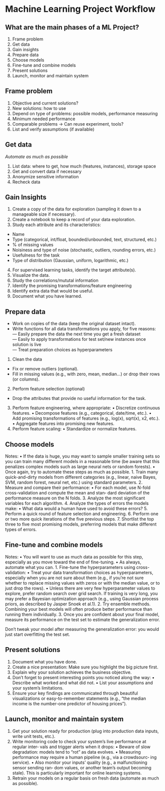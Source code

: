 # Machine Learning Project Workflow {#sec-ml-project}

::: {.callout-note collapse="true"}
## What are the main phases of a ML Project?

1. Frame problem
2. Get data
3. Gain insights
4. Prepare data
5. Choose models
6. Fine-tune and combine models
7. Present solutions
8. Launch, monitor and maintain system
:::


## Frame problem

1. Objective and current solutions?
2. New solutions: how to use
3. Depend on type of problems: possible models, performance measuring
4. Minimum needed performance
5. Comparable problems -> Can reuse experiment, tools?
6. List and verify assumptions (if available)


## Get data

*Automate as much as possible*\

1. List data: where to get, how much (features, instances), storage space
2. Get and convert data if necessary
3. Anonymize sensitive information
4. Recheck data


## Gain Insights

1. Create a copy of the data for exploration (sampling it down to a manageable size if necessary).
2. Create a notebook to keep a record of your data exploration. 
3. Study each attribute and its characteristics:

- Name
- Type (categorical, int/float, bounded/unbounded, text, structured, etc.) 
- % of missing values
- Noisiness and type of noise (stochastic, outliers, rounding errors, etc.)
- Usefulness for the task
- Type of distribution (Gaussian, uniform, logarithmic, etc.)

4. For supervised learning tasks, identify the target attribute(s). 
5. Visualize the data.
6. Study the correlations/mututal information
7. Identify the promising transformations/feature engineering
8. Identify extra data that would be useful. 
9. Document what you have learned.


## Prepare data

::: {.callout-note}
- Work on copies of the data (keep the original dataset intact).
- Write functions for all data transformations you apply, for five reasons:\
    — Easily prepare the data the next time you get a fresh dataset\
    — Easily to apply transformations for test set/new instances once solution is live\
    — Treat preparation choices as hyperparameters
:::

1. Clean the data

- Fix or remove outliers (optional).
- Fill in missing values (e.g., with zero, mean, median...) or drop their rows (or columns).

2. Perform feature selection (optional)
- Drop the attributes that provide no useful information for the task.
3. Perform feature engineering, where appropriate:
• Discretize continuous features.
• Decompose features (e.g., categorical, date/time, etc.).
• Add promising transformations of features (e.g., log(x), sqrt(x), x2, etc.).
• Aggregate features into promising new features.
4. Perform feature scaling:
• Standardize or normalize features.


## Choose models

Notes:
• If the data is huge, you may want to sample smaller training sets so you can train many different models in a reasonable time (be aware that this penalizes complex models such as large neural nets or random forests).
• Once again, try to automate these steps as much as possible.
1. Train many quick-and-dirty models from different categories (e.g., linear, naive Bayes, SVM, random forest, neural net, etc.) using standard parameters.
2. Measure and compare their performance:
• For each model, use N-fold cross-validation and compute the mean and stan‐
dard deviation of the performance measure on the N folds. 3. Analyze the most significant variables for each algorithm.
4. Analyze the types of errors the models make:
• What data would a human have used to avoid these errors?
5. Perform a quick round of feature selection and engineering.
6. Perform one or two more quick iterations of the five previous steps.
7. Shortlist the top three to five most promising models, preferring models that make different types of errors.


## Fine-tune and combine models

Notes:
• You will want to use as much data as possible for this step, especially as you move toward the end of fine-tuning.
• As always, automate what you can.
1. Fine-tune the hyperparameters using cross-validation:
• Treat your data transformation choices as hyperparameters, especially when you are not sure about them (e.g., if you’re not sure whether to replace missing values with zeros or with the median value, or to just drop the rows).
• Unless there are very few hyperparameter values to explore, prefer random search over grid search. If training is very long, you may prefer a Bayesian optimization approach (e.g., using Gaussian process priors, as described by Jasper Snoek et al.1).
2. Try ensemble methods. Combining your best models will often produce better performance than running them individually.
3. Once you are confident about your final model, measure its performance on the test set to estimate the generalization error.

::: {.callout-important}
Don’t tweak your model after measuring the generalization error: you would just start overfitting the test set.
:::


## Present solutions

1. Document what you have done. 
2. Create a nice presentation: Make sure you highlight the big picture first.
3. Explain why your solution achieves the business objective.
4. Don’t forget to present interesting points you noticed along the way:
• Describe what worked and what did not.
• List your assumptions and your system’s limitations.
5. Ensure your key findings are communicated through beautiful visualizations or easy-to-remember statements (e.g., “the median income is the number-one predictor of housing prices”).


## Launch, monitor and maintain system

1. Get your solution ready for production (plug into production data inputs, write unit tests, etc.).
2. Write monitoring code to check your system’s live performance at regular inter‐ vals and trigger alerts when it drops:
• Beware of slow degradation: models tend to “rot” as data evolves.
• Measuring performance may require a human pipeline (e.g., via a crowdsourc‐ ing service).
• Also monitor your inputs’ quality (e.g., a malfunctioning sensor sending ran‐ dom values, or another team’s output becoming stale). This is particularly important for online learning systems.
3. Retrain your models on a regular basis on fresh data (automate as much as possible).